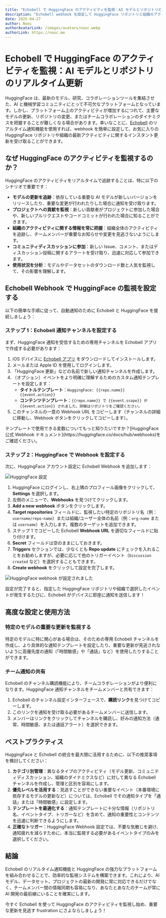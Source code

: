 ```yaml
---
title: "Echobell で HuggingFace のアクティビティを監視：AI モデルとリポジトリのリアルタイム更新"
description: "Echobell webhook を設定して HuggingFace リポジトリと組織のアクティビティを監視し、重要な AI モデルの更新やチームコラボレーションの変更を見逃さないようにする方法を学びましょう。"
date: 2025-04-27
author: Nooc
authorAvatarLink: /images/avatars/nooc.webp
authorLink: https://nooc.me
---
```


# Echobell で HuggingFace のアクティビティを監視：AI モデルとリポジトリのリアルタイム更新

HuggingFace は、最新のモデル、研究、コラボレーションツールを集結させた、AI と機械学習コミュニティにとって不可欠なプラットフォームとなっています。しかし、プラットフォーム上のアクティビティが増加するにつれて、主要なモデルの更新、リポジトリの変更、またはチームコラボレーションのダイナミクスを把握することが難しくなる場合があります。幸いなことに、[Echobell](https://echobell.one) のリアルタイム通知機能を使用すれば、webhook を簡単に設定して、お気に入りの HuggingFace リポジトリや組織の最新アクティビティに関するインスタント更新を受け取ることができます。

## なぜ HuggingFace のアクティビティを監視するのか？

HuggingFace のアクティビティをリアルタイムで追跡することは、特に以下のシナリオで重要です：

- **モデルの更新を追跡**：依存している重要な AI モデルが新しいバージョンをリリースしたり、重要な変更が行われたりした場合に通知を受け取ります。
- **プロジェクトへの貢献を監視**：新しい貢献者がプロジェクトに参加した場合や、新しいプルリクエストやコードコミットが行われた場合に知ることができます。
- **組織のアクティビティに関する情報を常に把握**：組織全体のアクティビティを追跡し、チームメンバーが重要なお知らせや変更を見逃さないようにします。
- **コミュニティディスカッションに参加**：新しい Issue、コメント、またはディスカッション投稿に関するアラートを受け取り、迅速に対応して参加できます。
- **使用状況を分析**：モデルやデータセットのダウンロード数と人気を監視して、その影響を理解します。

## Echobell Webhook で HuggingFace の監視を設定する

以下の簡単な手順に従って、自動通知のために Echobell と HuggingFace を接続しましょう：

### ステップ 1：Echobell 通知チャンネルを設定する

まず、HuggingFace 通知を受信するための専用チャンネルを Echobell アプリで作成する必要があります：

1.  iOS デバイスに [Echobell アプリ](https://apps.apple.com/app/id6743597198) をダウンロードしてインストールします。
2.  メールまたは Apple ID を使用してログインします。
3.  「HuggingFace 更新」などの名前で新しい通知チャンネルを作成します。
4.  （オプション）イベントをより明確に理解するためのカスタム通知テンプレートを設定します：
    - **タイトルテンプレート**：`HuggingFace: {{repo.name}} {{event.action}}`
    - **コンテンツテンプレート**：`{{repo.name}} で {{event.scope}} が {{event.action}} されました。詳細はリポジトリをご確認ください。`
5.  このチャンネルの一意の Webhook URL をコピーします（チャンネルの詳細に移動し、Webhook ボタンをクリックしてコピーします）。

<Callout type="info">
  テンプレートで使用できる変数についてもっと知りたいですか？[HuggingFace 公式 Webhook ドキュメント](https://huggingface.co/docs/hub/webhooks)をご確認ください。
</Callout>

### ステップ 2：HuggingFace で Webhook を設定する

次に、HuggingFace アカウント設定に Echobell Webhook を追加します：

![HuggingFace 設定](/images/blog/huggingface-settings.png)

1.  HuggingFace にログインし、右上隅のプロフィール画像をクリックして、**Settings** を選択します。
2.  左側のメニューで、**Webhooks** を見つけてクリックします。
3.  **Add a new webhook** ボタンをクリックします。
4.  **Target repositories** フィールドに、監視したい特定のリポジトリ名（例：`username/repo-name`）または組織/ユーザー全体の名前（例：`org-name` または `username`）を入力します。複数のターゲットを追加できます。
5.  ステップ 1 でコピーした Echobell **Webhook URL** を適切なフィールドに貼り付けます。
6.  **Secret** フィールドは空のままにしておきます。
7.  **Triggers** セクションでは、少なくとも **Repo update** にチェックを入れることをお勧めしますが、必要に応じて他のトリガーイベント（`Discussion created` など）を選択することもできます。
8.  **Create webhook** をクリックして設定を完了します。

![HuggingFace webhook が設定されました](/images/blog/huggingface-webhook-set.png)

設定が完了すると、指定した HuggingFace リポジトリや組織で選択したイベントが発生するたびに、Echobell がデバイスに即座に通知を送信します！

## 高度な設定と使用方法

### 特定のモデルの重要な更新を監視する

特定のモデルに特に関心がある場合は、そのための専用 Echobell チャンネルを作成し、より具体的な通知テンプレートを設定したり、重要な更新が見逃されないように高優先度の通知（「時間敏感」や「通話」など）を使用したりすることができます。

### チーム通知の共有

Echobell のチャンネル購読機能により、チームコラボレーションがより便利になります。HuggingFace 通知チャンネルをチームメンバーと共有できます：

1.  Echobell のチャンネル設定インターフェースで、**購読リンク**を見つけてコピーします。
2.  このリンクを通知を受け取る必要があるチームメンバーに送信します。
3.  メンバーはリンクをクリックしてチャンネルを購読し、好みの通知方法（通常、時間敏感、または通話アラート）を選択できます。

## ベストプラクティス

HuggingFace と Echobell の統合を最大限に活用するために、以下の推奨事項を検討してください：

1.  **カテゴリ別管理**：異なるタイプのアクティビティ（モデル更新、コミュニティディスカッション、組織のダイナミクスなど）に対して異なる Echobell チャンネルを作成し、管理と区別を容易にします。
2.  **優先レベルを活用する**：見逃すことができない重要なイベント（本番環境に依存するモデルの更新など）については、Echobell でその通知タイプを「通話」または「時間敏感」に設定します。
3.  **テンプレートを最適化する**：通知テンプレートに十分な情報（リポジトリ名、イベントタイプ、トリガーなど）を含めて、通知の重要性とコンテンツを迅速に判断できるようにします。
4.  **正確なトリガー**：HuggingFace Webhook 設定では、不要な気散じを避け、通知疲れを減らすために、本当に監視する必要があるイベントタイプのみを選択してください。

## 結論

Echobell のリアルタイム通知機能と HuggingFace の強力なプラットフォームを組み合わせることで、効率的な監視システムを構築できます。これにより、AI モデル、データセット、プロジェクトの最新の開発に常に対応できるだけでなく、チームメンバー間の情報同期も容易になり、あなたとあなたのチームが常に AI 開発の最前線にいることを確実にします。

今すぐ Echobell を使って HuggingFace のアクティビティを監視し始め、重要な更新を見逃す frustration にさよならしましょう！
